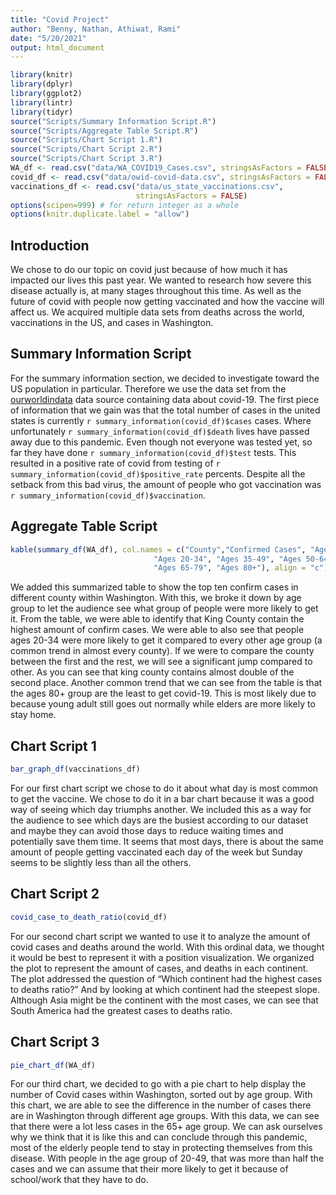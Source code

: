 ```yaml
---
title: "Covid Project"
author: "Benny, Nathan, Athiwat, Rami"
date: "5/20/2021"
output: html_document
---
```


```r
library(knitr)
library(dplyr)
library(ggplot2)
library(lintr)
library(tidyr)
source("Scripts/Summary Information Script.R")
source("Scripts/Aggregate Table Script.R")
source("Scripts/Chart Script 1.R")
source("Scripts/Chart Script 2.R")
source("Scripts/Chart Script 3.R")
WA_df <- read.csv("data/WA_COVID19_Cases.csv", stringsAsFactors = FALSE)
covid_df <- read.csv("data/owid-covid-data.csv", stringsAsFactors = FALSE)
vaccinations_df <- read.csv("data/us_state_vaccinations.csv",
                            stringsAsFactors = FALSE)
options(scipen=999) # for return integer as a whole
options(knitr.duplicate.label = "allow")
```

## Introduction

We chose to do our topic on covid just because of how much it has impacted our lives this past year. We wanted to research how severe this disease actually is, at many stages throughout this time. As well as the future of covid with people now getting vaccinated and how the vaccine will affect us. We acquired multiple data sets from deaths across the world, vaccinations in the US, and cases in Washington.

## Summary Information Script

For the summary information section, we decided to investigate toward the US population in particular. Therefore we use the data set from the [ourworldindata](https://ourworldindata.org/coronavirus-source-data) data source containing data about covid-19. The first piece of information that we gain was that the total number of cases in the united states is currently `r summary_information(covid_df)$cases` cases. Where unfortunately `r summary_information(covid_df)$death` lives have passed away due to this pandemic. Even though not everyone was tested yet, so far they have done `r summary_information(covid_df)$test` tests. This resulted in a positive rate of covid from testing of `r summary_information(covid_df)$positive_rate` percents. Despite all the setback from this bad virus, the amount of people who got vaccination was `r summary_information(covid_df)$vaccination`. 

## Aggregate Table Script
```r
kable(summary_df(WA_df), col.names = c("County","Confirmed Cases", "Ages 0-19", 
                                "Ages 20-34", "Ages 35-49", "Ages 50-64", 
                                "Ages 65-79", "Ages 80+"), align = "c")
```

We added this summarized table to show the top ten confirm cases in different county within Washington. With this, we broke it down by age group to let the audience see what group of people were more likely to get it. From the table, we were able to identify that King County contain the highest amount of confirm cases. We were able to also see that people ages 20-34 were more likely to get it compared to every other age group (a common trend in almost every county). If we were to compare the county between the first and the rest, we will see a significant jump compared to other. As you can see that king county contains almost double of the second place. Another common trend that we can see from the table is that the ages 80+ group are the least to get covid-19. This is most likely due to because young adult still goes out normally while elders are more likely to stay home. 


## Chart Script 1
```r
bar_graph_df(vaccinations_df)
```

For our first chart script we chose to do it about what day is most common to get the vaccine. We chose to do it in a bar chart because it was a good way of seeing which day triumphs another. We included this as a way for the audience to see which days are the busiest according to our dataset and maybe they can avoid those days to reduce waiting times and potentially save them time. It seems that most days, there is about the same amount of people getting vaccinated each day of the week but Sunday seems to be slightly less than all the others.


##  Chart Script 2
```r
covid_case_to_death_ratio(covid_df)
```

For our second chart script we wanted to use it to analyze the amount of covid cases and deaths around the world. With this ordinal data, we thought it would be best to represent it with a position visualization. We organized the plot to represent the amount of cases, and deaths in each continent. The plot addressed the question of "Which continent had the highest cases to deaths ratio?" And by looking at which continent had the steepest slope. Although Asia might be the continent with the most cases, we can see that South America had the greatest cases to deaths ratio.


##  Chart Script 3
```r
pie_chart_df(WA_df)
```

For our third chart, we decided to go with a pie chart to help display the number of Covid cases within Washington, sorted out by age group. With this chart, we are able to see the difference in the number of cases there are in Washington through different age groups. With this data, we can see that there were a lot less cases in the 65+ age group. We can ask ourselves why we think that it is like this and can conclude through this pandemic, most of the elderly people tend to stay in protecting themselves from this disease. With people in the age group of 20-49, that was more than half the cases and we can assume that their more likely to get it because of school/work that they have to do.
